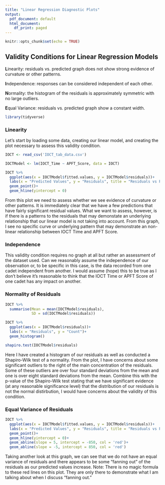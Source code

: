 ```yaml
---
title: "Linear Regression Diagnostic Plots"
output:
  pdf_document: default
  html_document:
    df_print: paged
---
```


```r
knitr::opts_chunk$set(echo = TRUE)
```

## Validity Conditions for Linear Regression Models
**L**inearity: residuals vs. predicted graph does not show strong evidence of curvature or other patterns.

**I**ndependence: responses can be considered independent of each other.

**N**ormality: the histogram of the residuals is approximately symmetric with no large outliers.

**E**qual Variance: residuals vs. predicted graph show a constant width.

```r
library(tidyverse)
```

### Linearity

Let's start by loading some data, creating our linear model, and creating the plot necessary to assess this validity condition.

```r
IOCT <- read_csv('IOCT_tab_data.csv')

IOCTModel <- lm(IOCT_Time ~ APFT_Score, data = IOCT)

IOCT %>%
  ggplot(aes(x = IOCTModel$fitted.values, y = IOCTModel$residuals))+
  labs(x = "Predicted Values", y = "Residuals", title = "Residuals vs Predicted")+
  geom_point()+
  geom_hline(yintercept = 0)
```

From this plot we need to assess whether we see evidence of curvature or other patterns. It is immediately clear that we have a few predictions that have fairly significant residual values. What we want to assess, however, is if there is a patterns to the residuals that may demonstate an underlying relationship that our linear model is not taking into account. From this graph, I see no specific curve or underlying pattern that may demonstrate an non-linear relationship between IOCT Time and APFT Score.

### Independence

This validity condition requires no graph at all but rather an assessment of the dataset used.  Can we reasonably assume the independence of our observation or, to be specific in this case, is the data recorded from one cadet independent from another.  I would assume (hope) this to be true as I don't believe it's reasonable to think that the IOCT Time or APFT Score of one cadet has any impact on another.

### Normality of Residuals

```r
IOCT %>%
  summarise(Mean = mean(IOCTModel$residuals),
            SD = sd(IOCTModel$residuals))

IOCT %>%
  ggplot(aes(x = IOCTModel$residuals))+
  labs(x = "Residuals", y = "Count")+
  geom_histogram()

shapiro.test(IOCTModel$residuals)
```

Here I have created a histogram of our residuals as well as conducted a Shapiro-Wilk test of a normality.  From the plot, I have concerns about some significant outliers to the right of the main concentration of the residuals.  Some of these outliers are over four standard deviations from the mean and one is over eight standard deviations from the mean.  Combine this with the p-value of the Shapiro-Wilk test stating that we have significant evidence (at any reasonable significance level) that the distribution of our residuals is not the normal distirbution, I would have concerns about the validity of this condition.

### Equal Variance of Residuals

```r
IOCT %>%
  ggplot(aes(x = IOCTModel$fitted.values, y = IOCTModel$residuals))+
  labs(x = "Predicted Values", y = "Residuals", title = "Residuals vs Predicted")+
  geom_point()+
  geom_hline(yintercept = 0)+
  geom_abline(slope = 5, intercept = -850, col = 'red')+
  geom_abline(slope = -5, intercept = 850, col = 'red')
```

Taking another look at this graph, we can see that we do not have an equal variance of residuals and there appears to be some "fanning out" of the residuals as our predicted values increase. Note: There is no magic formula to these red lines on this plot.  They are only there to demonstrate what I am talking about when I discuss "fanning out."
